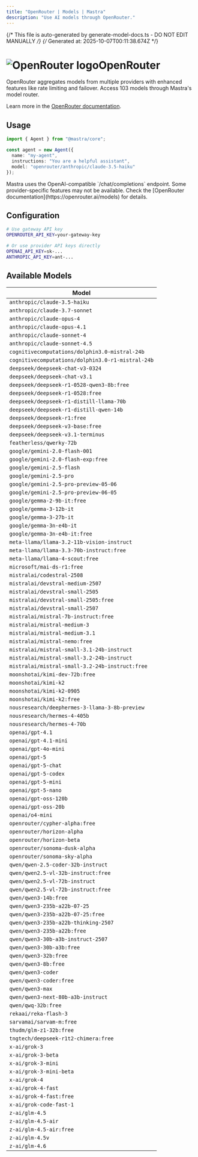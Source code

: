 ```yaml
---
title: "OpenRouter | Models | Mastra"  
description: "Use AI models through OpenRouter."
---
```


{/* This file is auto-generated by generate-model-docs.ts - DO NOT EDIT MANUALLY */}
{/* Generated at: 2025-10-07T00:11:38.674Z */}


# <img src="https://models.dev/logos/openrouter.svg" alt="OpenRouter logo" className="inline w-8 h-8 mr-2 align-middle dark:invert dark:brightness-0 dark:contrast-200" />OpenRouter

OpenRouter aggregates models from multiple providers with enhanced features like rate limiting and failover. Access 103 models through Mastra's model router.

Learn more in the [OpenRouter documentation](https://openrouter.ai/models).

## Usage

```typescript
import { Agent } from "@mastra/core";

const agent = new Agent({
  name: "my-agent",
  instructions: "You are a helpful assistant",
  model: "openrouter/anthropic/claude-3.5-haiku"
});
```

<Callout type="info">
Mastra uses the OpenAI-compatible `/chat/completions` endpoint. Some provider-specific features may not be available. Check the [OpenRouter documentation](https://openrouter.ai/models) for details.
</Callout>

## Configuration

```bash
# Use gateway API key
OPENROUTER_API_KEY=your-gateway-key

# Or use provider API keys directly  
OPENAI_API_KEY=sk-...
ANTHROPIC_API_KEY=ant-...
```


## Available Models

| Model |
|-------|
| `anthropic/claude-3.5-haiku` |
| `anthropic/claude-3.7-sonnet` |
| `anthropic/claude-opus-4` |
| `anthropic/claude-opus-4.1` |
| `anthropic/claude-sonnet-4` |
| `anthropic/claude-sonnet-4.5` |
| `cognitivecomputations/dolphin3.0-mistral-24b` |
| `cognitivecomputations/dolphin3.0-r1-mistral-24b` |
| `deepseek/deepseek-chat-v3-0324` |
| `deepseek/deepseek-chat-v3.1` |
| `deepseek/deepseek-r1-0528-qwen3-8b:free` |
| `deepseek/deepseek-r1-0528:free` |
| `deepseek/deepseek-r1-distill-llama-70b` |
| `deepseek/deepseek-r1-distill-qwen-14b` |
| `deepseek/deepseek-r1:free` |
| `deepseek/deepseek-v3-base:free` |
| `deepseek/deepseek-v3.1-terminus` |
| `featherless/qwerky-72b` |
| `google/gemini-2.0-flash-001` |
| `google/gemini-2.0-flash-exp:free` |
| `google/gemini-2.5-flash` |
| `google/gemini-2.5-pro` |
| `google/gemini-2.5-pro-preview-05-06` |
| `google/gemini-2.5-pro-preview-06-05` |
| `google/gemma-2-9b-it:free` |
| `google/gemma-3-12b-it` |
| `google/gemma-3-27b-it` |
| `google/gemma-3n-e4b-it` |
| `google/gemma-3n-e4b-it:free` |
| `meta-llama/llama-3.2-11b-vision-instruct` |
| `meta-llama/llama-3.3-70b-instruct:free` |
| `meta-llama/llama-4-scout:free` |
| `microsoft/mai-ds-r1:free` |
| `mistralai/codestral-2508` |
| `mistralai/devstral-medium-2507` |
| `mistralai/devstral-small-2505` |
| `mistralai/devstral-small-2505:free` |
| `mistralai/devstral-small-2507` |
| `mistralai/mistral-7b-instruct:free` |
| `mistralai/mistral-medium-3` |
| `mistralai/mistral-medium-3.1` |
| `mistralai/mistral-nemo:free` |
| `mistralai/mistral-small-3.1-24b-instruct` |
| `mistralai/mistral-small-3.2-24b-instruct` |
| `mistralai/mistral-small-3.2-24b-instruct:free` |
| `moonshotai/kimi-dev-72b:free` |
| `moonshotai/kimi-k2` |
| `moonshotai/kimi-k2-0905` |
| `moonshotai/kimi-k2:free` |
| `nousresearch/deephermes-3-llama-3-8b-preview` |
| `nousresearch/hermes-4-405b` |
| `nousresearch/hermes-4-70b` |
| `openai/gpt-4.1` |
| `openai/gpt-4.1-mini` |
| `openai/gpt-4o-mini` |
| `openai/gpt-5` |
| `openai/gpt-5-chat` |
| `openai/gpt-5-codex` |
| `openai/gpt-5-mini` |
| `openai/gpt-5-nano` |
| `openai/gpt-oss-120b` |
| `openai/gpt-oss-20b` |
| `openai/o4-mini` |
| `openrouter/cypher-alpha:free` |
| `openrouter/horizon-alpha` |
| `openrouter/horizon-beta` |
| `openrouter/sonoma-dusk-alpha` |
| `openrouter/sonoma-sky-alpha` |
| `qwen/qwen-2.5-coder-32b-instruct` |
| `qwen/qwen2.5-vl-32b-instruct:free` |
| `qwen/qwen2.5-vl-72b-instruct` |
| `qwen/qwen2.5-vl-72b-instruct:free` |
| `qwen/qwen3-14b:free` |
| `qwen/qwen3-235b-a22b-07-25` |
| `qwen/qwen3-235b-a22b-07-25:free` |
| `qwen/qwen3-235b-a22b-thinking-2507` |
| `qwen/qwen3-235b-a22b:free` |
| `qwen/qwen3-30b-a3b-instruct-2507` |
| `qwen/qwen3-30b-a3b:free` |
| `qwen/qwen3-32b:free` |
| `qwen/qwen3-8b:free` |
| `qwen/qwen3-coder` |
| `qwen/qwen3-coder:free` |
| `qwen/qwen3-max` |
| `qwen/qwen3-next-80b-a3b-instruct` |
| `qwen/qwq-32b:free` |
| `rekaai/reka-flash-3` |
| `sarvamai/sarvam-m:free` |
| `thudm/glm-z1-32b:free` |
| `tngtech/deepseek-r1t2-chimera:free` |
| `x-ai/grok-3` |
| `x-ai/grok-3-beta` |
| `x-ai/grok-3-mini` |
| `x-ai/grok-3-mini-beta` |
| `x-ai/grok-4` |
| `x-ai/grok-4-fast` |
| `x-ai/grok-4-fast:free` |
| `x-ai/grok-code-fast-1` |
| `z-ai/glm-4.5` |
| `z-ai/glm-4.5-air` |
| `z-ai/glm-4.5-air:free` |
| `z-ai/glm-4.5v` |
| `z-ai/glm-4.6` |

